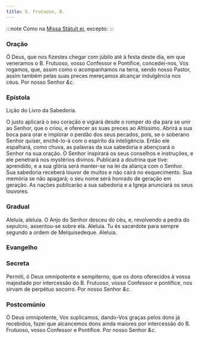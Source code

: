 ```yaml
---
title: S. Frutuoso, B.
---
```



:::note
Como na [Missa Státuit ei](/missal/comum/11confessorespontifices1), excepto:
:::

### Oração

Ó Deus, que nos fizestes chegar com júbilo até à festa deste dia, em que
veneramos o B. Frutuoso, vosso Confessor e Pontífice, concedei-nos, Vos
rogamos, que, assim como o acompanhamos na terra, sendo nosso Pastor,
assim também pelas suas preces mereçamos alcançar indulgência nos céus.
Por nosso Senhor <em>&c.</em>

### Epístola

Lição do Livro da Sabedoria.

O justo aplicará o seu coração e vigiará desde o romper do dia para se
unir ao Senhor, que o criou, e oferecer as suas preces ao Altíssimo.
Abrirá a sua boca para orar e implorar o perdão dos seus pecados, pois, se
o soberano Senhor quiser, enchê-lo-á com o espírito da inteligência. Então
ele espalhará, como chuva, as palavras da sua sabedoria e abençoará o
Senhor na sua oração. O Senhor inspirará os seus conselhos e instruções, e
ele penetrará nos mystérios divinos. Publicará a doutrina que tive:
aprendido, e a sua glória será manter-se na lei da aliança com o Senhor.
Sua sabedoria receberá louvor de muitos e não cairá no esquecimento. Sua
memória se não apagará; o seu nome será honrado de geração em geração. As
nações publicarão a sua sabedoria e a Igreja anunciará os seus louvores.

### Gradual

Aleluia, aleluia. O Anjo do Senhor desceu do céu, e, revolvendo a pedra do
sepulcro, assentou-se sobre ela. Aleluia. Tu és sacerdote para sempre
segundo a ordem de Melquisedeque. Aleluia.

### Evangelho

<LinkCard
  href="/missal/comum/10martires#evangelho"
  title="Mártires - Missa Sancti tui"
/>

### Secreta

Permiti, ó Deus omnipotente e sempiterno, que os dons oferecidos à vossa
majestade por intercessão do B. Frutuoso, vosso Confessor e pontífice, nos
sirvam de perpétuo socorro. Por nosso Senhor <em>&c.</em>

### Postcomúnio

Ó Deus omnipotente, Vos suplicamos, dando-Vos graças pelos dons já
recebidos, fazei que alcancemos dons ainda maiores por intercessão do B.
Frutuoso, vosso Confessor e Pontífice. Por nosso Senhor <em>&c.</em>
